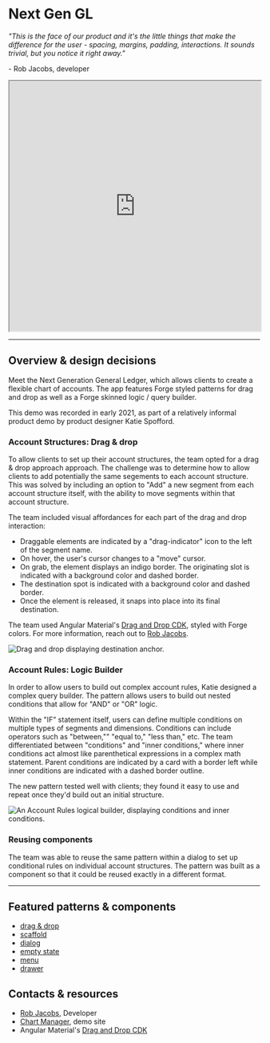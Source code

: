# Next Gen GL

_"This is the face of our product and it's the little things that make the difference for the user - spacing, margins, padding, interactions. It sounds trivial, but you notice it right away."_

\- Rob Jacobs, developer

<iframe width="100%" height="500" src="https://web.microsoftstream.com/embed/video/a2f40289-db72-4ae4-902e-adae97e9f056?autoplay=false&showinfo=true" allowfullscreen style={{border: 'none'}}></iframe>

---

## Overview & design decisions 

Meet the Next Generation General Ledger, which allows clients to create a flexible chart of accounts. The app features Forge styled patterns for drag and drop as well as a
Forge skinned logic / query builder. 

This demo was recorded in early 2021, as part of a relatively informal product demo by product designer Katie Spofford.

### Account Structures: Drag & drop

To allow clients to set up their account structures, the team opted for a drag & drop approach approach. The challenge was to determine how to allow clients to add potentially
the same segements to each account structure. This was solved by including an option to "Add" a new segment from each account structure itself, with the ability to move segments
within that account structure. 

The team included visual affordances for each part of the drag and drop interaction:

- Draggable elements are indicated by a "drag-indicator" icon to the left of the segment name.
- On hover, the user's cursor changes to a "move" cursor.
- On grab, the element displays an indigo border. The originating slot is indicated with a background color and dashed border. 
- The destination spot is indicated with a background color and dashed border. 
- Once the element is released, it snaps into place into its final destination. 

The team used Angular Material's <a href="https://material.angular.io/cdk/drag-drop/overview" target="_blank" rel="noopener noreferrer">Drag and Drop CDK</a>, styled with
Forge colors. For more information, reach out to <a href="mailto:rob.jacobs@tylertech.com">Rob Jacobs</a>.

<ImageBlock maxWidth="700px">

![Drag and drop displaying destination anchor.](./images/gl-drag-drop.png)

</ImageBlock>


### Account Rules: Logic Builder 

In order to allow users to build out complex account rules, Katie designed a complex query builder. The pattern allows users to build out nested conditions that allow
for "AND" or "OR" logic. 

Within the "IF" statement itself, users can define multiple conditions on multiple types of segments and dimensions. Conditions can include operators such as
"between,"" "equal to," "less than," etc. The team differentiated between "conditions" and "inner conditions," where inner conditions act almost like parenthetical
expressions in a complex math statement. Parent conditions are indicated by a card with a border left while inner conditions are indicated with a dashed border outline.

The new pattern tested well with clients; they found it easy to use and repeat once they'd build out an initial structure. 

<ImageBlock maxWidth="700px">

![An Account Rules logical builder, displaying conditions and inner conditions.](./images/gl-logic-builder.png)

</ImageBlock>

### Reusing components 

The team was able to reuse the same pattern within a dialog to set up conditional rules on individual account structures. The pattern was built as a component so that
it could be reused exactly in a different format. 

---

<Columns columns="two" type="equal">

<div>

## Featured patterns & components

- [drag & drop](/patterns/drag-drop/overview)
- [scaffold](/components/scaffold)
- [dialog](/components/dialog)
- [empty state](/components/page-state)
- [menu](/components/menu)
- [drawer](/components/drawer)

</div>

<div>

## Contacts & resources

- <a href="mailto:rob.jacobs@tylertech.com">Rob Jacobs</a>, Developer
- [Chart Manager](https://webappsnxtdev.tylertech.com/nxt_dev/dev/erpportal/dev/Apps/GeneralLedger/ChartManager/), demo site 
- Angular Material's <a href="https://material.angular.io/cdk/drag-drop/overview" target="_blank" rel="noopener noreferrer">Drag and Drop CDK</a>
 
</div>

</Columns>
